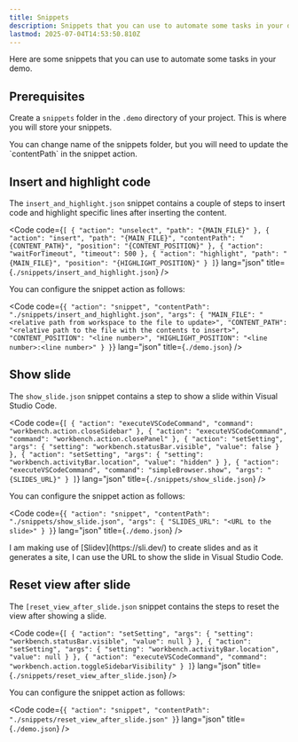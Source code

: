 ```yaml
---
title: Snippets
description: Snippets that you can use to automate some tasks in your demo.
lastmod: 2025-07-04T14:53:50.810Z
---
```



Here are some snippets that you can use to automate some tasks in your demo.

## Prerequisites

Create a `snippets` folder in the `.demo` directory of your project. This is where you will store your snippets.

<Aside>
You can change name of the snippets folder, but you will need to update the `contentPath` in the snippet action.
</Aside>

## Insert and highlight code

The `insert_and_highlight.json` snippet contains a couple of steps to insert code and highlight specific lines after inserting the content.

<Code code={`[
    {
      "action": "unselect",
      "path": "{MAIN_FILE}"
    },
    {
      "action": "insert",
      "path": "{MAIN_FILE}",
      "contentPath": "{CONTENT_PATH}",
      "position": "{CONTENT_POSITION}"
    },
    {
      "action": "waitForTimeout",
      "timeout": 500
    },
    {
      "action": "highlight",
      "path": "{MAIN_FILE}",
      "position": "{HIGHLIGHT_POSITION}"
    }
]`} 
  lang="json" 
  title={`./snippets/insert_and_highlight.json`} />

You can configure the snippet action as follows:

<Code code={`{
    "action": "snippet",
    "contentPath": "./snippets/insert_and_highlight.json",
    "args": {
      "MAIN_FILE": "<relative path from workspace to the file to update>",
      "CONTENT_PATH": "<relative path to the file with the contents to insert>",
      "CONTENT_POSITION": "<line number>",
      "HIGHLIGHT_POSITION": "<line number>:<line number>"
    }
}`} 
  lang="json"
  title={`./demo.json`} />

## Show slide

The `show_slide.json` snippet contains a step to show a slide within Visual Studio Code.

<Code code={`[
    {
      "action": "executeVSCodeCommand",
      "command": "workbench.action.closeSidebar"
    }, {
      "action": "executeVSCodeCommand",
      "command": "workbench.action.closePanel"
    }, {
      "action": "setSetting",
      "args": {
        "setting": "workbench.statusBar.visible",
        "value": false
      }
    }, {
      "action": "setSetting",
      "args": {
        "setting": "workbench.activityBar.location",
        "value": "hidden"
      }
    }, {
      "action": "executeVSCodeCommand",
      "command": "simpleBrowser.show",
      "args": "{SLIDES_URL}"
    }
]`} 
  lang="json" 
  title={`./snippets/show_slide.json`} />

You can configure the snippet action as follows:

<Code code={`{
    "action": "snippet",
    "contentPath": "./snippets/show_slide.json",
    "args": {
      "SLIDES_URL": "<URL to the slide>"
    }
}`} 
  lang="json"
  title={`./demo.json`} />

<Aside>
I am making use of [Slidev](https://sli.dev/) to create slides and as it generates a site, I can use the URL to show the slide in Visual Studio Code.
</Aside>

## Reset view after slide

The `[reset_view_after_slide.json` snippet contains the steps to reset the view after showing a slide.

<Code code={`[
    {
      "action": "setSetting",
      "args": {
        "setting": "workbench.statusBar.visible",
        "value": null
      }
    }, {
      "action": "setSetting",
      "args": {
        "setting": "workbench.activityBar.location",
        "value": null
      }
    }, {
      "action": "executeVSCodeCommand",
      "command": "workbench.action.toggleSidebarVisibility"
    }
]`} 
  lang="json" 
  title={`./snippets/reset_view_after_slide.json`} />

You can configure the snippet action as follows:

<Code code={`{
    "action": "snippet",
    "contentPath": "./snippets/reset_view_after_slide.json"
}`} 
  lang="json"
  title={`./demo.json`} />
